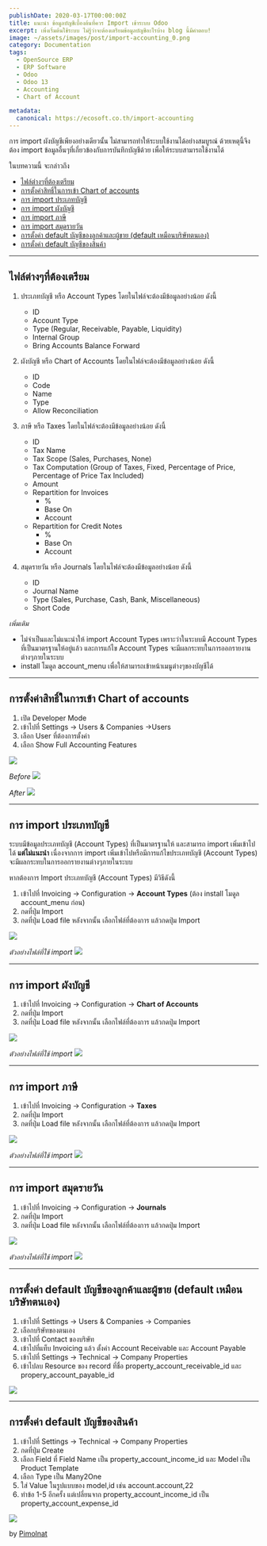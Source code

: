 ```yaml
---
publishDate: 2020-03-17T00:00:00Z
title: แนะนำ ข้อมูลบัญชีเบื้องต้นที่ควร Import เข้าระบบ Odoo 
excerpt: เพิ่งเริ่มต้นใช้ระบบ ไม่รู้ว่าจะต้องเตรียมข้อมูลบัญชีอะไรบ้าง blog นี้มีคำตอบ!
image: ~/assets/images/post/import-accounting_0.png
category: Documentation
tags:
  - OpenSource ERP
  - ERP Software
  - Odoo
  - Odoo 13
  - Accounting
  - Chart of Account

metadata:
  canonical: https://ecosoft.co.th/import-accounting
---
```


การ import ผังบัญชีเพียงอย่างเดียวนั้น ไม่สามารถทำให้ระบบใช้งานได้อย่างสมบูรณ์ ด้วยเหตุนี้จึงต้อง import ข้อมูลอื่นๆที่เกี่ยวข้องกับการบันทึกบัญชีด้วย เพื่อให้ระบบสามารถใช้งานได้

ในบทความนี้ จะกล่าวถึง
* <a href="#ไฟล์ต่างๆที่ต้องเตรียม">ไฟล์ต่างๆที่ต้องเตรียม</a>
* <a href="#การตั้งค่าสิทธิ์ในการเข้า-chart-of-accounts">การตั้งค่าสิทธิ์ในการเข้า Chart of accounts</a>
* <a href="#การ-import-ประเภทบัญชี">การ import ประเภทบัญชี</a>
* <a href="#การ-import-ผังบัญชี">การ import ผังบัญชี</a>
* <a href="#การ-import-ภาษี">การ import ภาษี</a>
* <a href="#การ-import-สมุดรายวัน">การ import สมุดรายวัน</a>
* <a href="#การตั้งค่า-default-บัญชีของลูกค้าและผู้ขาย-default-เหมือนบริษัทตนเอง">การตั้งค่า default บัญชีของลูกค้าและผู้ขาย (default เหมือนบริษัทตนเอง)</a>
* <a href="#การตั้งค่า-default-บัญชีของสินค้า">การตั้งค่า default บัญชีของสินค้า</a>

---
## ไฟล์ต่างๆที่ต้องเตรียม

1. ประเภทบัญชี หรือ Account Types โดยในไฟล์จะต้องมีข้อมูลอย่างน้อย ดังนี้
    * ID
    * Account Type
    * Type (Regular, Receivable, Payable, Liquidity)
    * Internal Group
    * Bring Accounts Balance Forward

2. ผังบัญชี หรือ Chart of Accounts โดยในไฟล์จะต้องมีข้อมูลอย่างน้อย ดังนี้
    * ID
    * Code
    * Name
    * Type
    * Allow Reconciliation

3. ภาษี หรือ Taxes โดยในไฟล์จะต้องมีข้อมูลอย่างน้อย ดังนี้
    * ID
    * Tax Name
    * Tax Scope (Sales, Purchases, None)
    * Tax Computation (Group of Taxes, Fixed, Percentage of Price,  Percentage of Price Tax Included)
    * Amount
    * Repartition for Invoices
        * %
        * Base On
        * Account
    * Repartition for Credit Notes
        * %
        * Base On
        * Account
4. สมุดรายวัน หรือ Journals โดยในไฟล์จะต้องมีข้อมูลอย่างน้อย ดังนี้
    * ID
    * Journal Name
    * Type (Sales, Purchase, Cash, Bank, Miscellaneous)
    * Short Code

*เพิ่มเติม*
* ไม่จำเป็นและไม่แนะนำให้ import Account Types เพราะว่าในระบบมี Account Types ที่เป็นมาตรฐานให้อยู่แล้ว และการแก้ไข Account Types  จะมีผลกระทบในการออกรายงานต่างๆภายในระบบ
* install โมดูล account_menu เพื่อให้สามารถเข้าหน้าเมนูต่างๆของบัญชีได้

---

## การตั้งค่าสิทธิ์ในการเข้า Chart of accounts

1. เปิด Developer Mode
2. เข้าไปที่ Settings -> Users & Companies ->Users
3. เลือก User ที่ต้องการตั้งค่า
4. เลือก Show Full Accounting Features

![](~/assets/images/post/import-accounting_1.gif)

*Before*
![](~/assets/images/post/import-accounting_2.png)

*After*
![](~/assets/images/post/import-accounting_3.png)

---

## การ import ประเภทบัญชี

ระบบมีข้อมูลประเภทบัญชี (Account Types) ที่เป็นมาตรฐานให้ และสามารถ import เพิ่มเข้าไปได้ **แต่ไม่แนะนำ** เนื่องจากการ import เพิ่มเข้าไปหรือมีการแก้ไขประเภทบัญชี (Account Types) จะมีผลกระทบในการออกรายงานต่างๆภายในระบบ

หากต้องการ Import ประเภทบัญชี (Account Types) มีวิธีดังนี้ 
1. เข้าไปที่ Invoicing -> Configuration -> **Account Types** (ต้อง install โมดูล account_menu ก่อน)
2. กดที่ปุ่ม Import
3. กดที่ปุ่ม Load file หลังจากนั้น เลือกไฟล์ที่ต้องการ แล้วกดปุ่ม Import

![](~/assets/images/post/import-accounting_4.gif)

*ตัวอย่างไฟล์ที่ใช้ import*
![](~/assets/images/post/import-accounting_5.png)

---

## การ import ผังบัญชี

1. เข้าไปที่ Invoicing -> Configuration -> **Chart of Accounts**
2. กดที่ปุ่ม Import
3. กดที่ปุ่ม Load file หลังจากนั้น เลือกไฟล์ที่ต้องการ แล้วกดปุ่ม Import

![](~/assets/images/post/import-accounting_6-1.gif)

*ตัวอย่างไฟล์ที่ใช้ import*
![](~/assets/images/post/import-accounting_7-1.png)

---

## การ import ภาษี

1. เข้าไปที่ Invoicing -> Configuration -> **Taxes**
2. กดที่ปุ่ม Import
3. กดที่ปุ่ม Load file หลังจากนั้น เลือกไฟล์ที่ต้องการ แล้วกดปุ่ม Import

![](~/assets/images/post/import-accounting_8.gif)

*ตัวอย่างไฟล์ที่ใช้ import*
![](~/assets/images/post/import-accounting_9.png)

---

## การ import สมุดรายวัน

1. เข้าไปที่ Invoicing -> Configuration -> **Journals**
2. กดที่ปุ่ม Import
3. กดที่ปุ่ม Load file หลังจากนั้น เลือกไฟล์ที่ต้องการ แล้วกดปุ่ม Import

![](~/assets/images/post/import-accounting_10-2.gif)

*ตัวอย่างไฟล์ที่ใช้ import*
![](~/assets/images/post/import-accounting_11-2.png)

---

## การตั้งค่า default บัญชีของลูกค้าและผู้ขาย (default เหมือนบริษัทตนเอง)

1. เข้าไปที่ Settings -> Users & Companies -> Companies
2. เลือกบริษัทของตนเอง
3. เข้าไปที่ Contact ของบริษัท
4. เข้าไปที่แท็บ Invoicing แล้ว ตั้งค่า Account Receivable และ Account Payable
5. เข้าไปที่ Settings -> Technical -> Company Properties
6. เข้าไปลบ Resource ของ record ที่ชื่อ property_account_receivable_id และ propery_account_payable_id

![](/src/assets/images/post/import-accounting_12-2.gif)

---

## การตั้งค่า default บัญชีของสินค้า

1. เข้าไปที่ Settings -> Technical -> Company Properties
2. กดที่ปุ่ม Create 
3. เลือก Field  ที่ Field Name เป็น property_account_income_id และ Model เป็น Product Template
4. เลือก Type เป็น Many2One
5. ใส่ Value ในรูปแบบของ model,id เช่น account.account,22
6. ทำข้อ 1-5 อีกครั้ง แต่เปลี่ยนจาก property_account_income_id เป็น property_account_expense_id

![](/src/assets/images/post/import-accounting_13-2.gif)


by <a href="https://medium.com/@pimolnats">Pimolnat</a>
